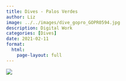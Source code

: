 ```yaml
---
title: Dives - Palos Verdes
author: Liz
image: ../../images/dive_gopro_GOPR0594.jpg
description: Digital Work
categories: [Dives]
date: 2021-02-11
format:
  html:
    page-layout: full
---
```


![](../../images/dive_gopro_GOPR0594.jpg)